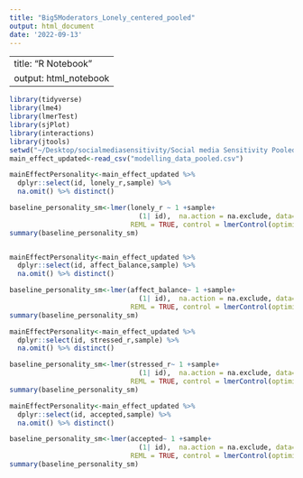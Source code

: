 ```yaml
---
title: "Big5Moderators_Lonely_centered_pooled"
output: html_document
date: '2022-09-13'
---
```



---
title: "R Notebook"
output: html_notebook
---

```r
library(tidyverse)
library(lme4)
library(lmerTest)
library(sjPlot)
library(interactions)
library(jtools)
setwd("~/Desktop/socialmediasensitivity/Social media Sensitivity Pooled Analyses/Pooled Analysis  - Dispositions/Lonely ")
main_effect_updated<-read_csv("modelling_data_pooled.csv")
```

```r
mainEffectPersonality<-main_effect_updated %>%
  dplyr::select(id, lonely_r,sample) %>%
  na.omit() %>% distinct()

baseline_personality_sm<-lmer(lonely_r ~ 1 +sample+
                                (1| id),  na.action = na.exclude, data=mainEffectPersonality,
                              REML = TRUE, control = lmerControl(optimizer ="Nelder_Mead"))
summary(baseline_personality_sm)


mainEffectPersonality<-main_effect_updated %>%
  dplyr::select(id, affect_balance,sample) %>%
  na.omit() %>% distinct()

baseline_personality_sm<-lmer(affect_balance~ 1 +sample+
                                (1| id),  na.action = na.exclude, data=mainEffectPersonality,
                              REML = TRUE, control = lmerControl(optimizer ="Nelder_Mead"))
summary(baseline_personality_sm)

mainEffectPersonality<-main_effect_updated %>%
  dplyr::select(id, stressed_r,sample) %>%
  na.omit() %>% distinct()

baseline_personality_sm<-lmer(stressed_r~ 1 +sample+
                                (1| id),  na.action = na.exclude, data=mainEffectPersonality,
                              REML = TRUE, control = lmerControl(optimizer ="Nelder_Mead"))
summary(baseline_personality_sm)

mainEffectPersonality<-main_effect_updated %>%
  dplyr::select(id, accepted,sample) %>%
  na.omit() %>% distinct()

baseline_personality_sm<-lmer(accepted~ 1 +sample+
                                (1| id),  na.action = na.exclude, data=mainEffectPersonality,
                              REML = TRUE, control = lmerControl(optimizer ="Nelder_Mead"))
summary(baseline_personality_sm)

```

